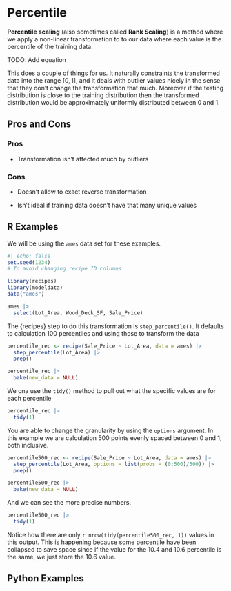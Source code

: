 # Percentile {#sec-percentile}

**Percentile scaling** (also sometimes called **Rank Scaling**) is a method where we apply a non-linear transformation to to our data where each value is the percentile of the training data.

TODO: Add equation

This does a couple of things for us. It naturally constraints the transformed data into the range $[0, 1]$, and it deals with outlier values nicely in the sense that they don't change the transformation that much. Moreover if the testing distribution is close to the training distribution then the transformed distribution would be approximately uniformly distributed between 0 and 1.

## Pros and Cons

### Pros

-   Transformation isn't affected much by outliers

### Cons

-   Doesn't allow to exact reverse transformation

-   Isn't ideal if training data doesn't have that many unique values

## R Examples

We will be using the `ames` data set for these examples.

```r
#| echo: false
set.seed(1234)
# To avoid changing recipe ID columns
```

```r
library(recipes)
library(modeldata)
data("ames")

ames |>
  select(Lot_Area, Wood_Deck_SF, Sale_Price)
```

The {recipes} step to do this transformation is `step_percentile()`. It defaults to calculation 100 percentiles and using those to transform the data

```r
percentile_rec <- recipe(Sale_Price ~ Lot_Area, data = ames) |>
  step_percentile(Lot_Area) |>
  prep()

percentile_rec |>
  bake(new_data = NULL)
```

We cna use the `tidy()` method to pull out what the specific values are for each percentile

```r
percentile_rec |>
  tidy(1)
```

You are able to change the granularity by using the `options` argument. In this example we are calculation 500 points evenly spaced between 0 and 1, both inclusive.

```r
percentile500_rec <- recipe(Sale_Price ~ Lot_Area, data = ames) |>
  step_percentile(Lot_Area, options = list(probs = (0:500)/500)) |>
  prep()

percentile500_rec |>
  bake(new_data = NULL)
```

And we can see the more precise numbers.

```r
percentile500_rec |>
  tidy(1)
```

Notice how there are only `r nrow(tidy(percentile500_rec, 1))` values in this output. This is happening because some percentile have been collapsed to save space since if the value for the 10.4 and 10.6 percentile is the same, we just store the 10.6 value.

## Python Examples
